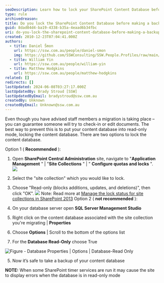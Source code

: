 ```yaml
---
seoDescription: Learn how to lock your SharePoint Content Database before making a backup and prevent unwanted edits or check-ins during migration.
type: rule
archivedreason:
title: Do you lock the SharePoint Content Database before making a backup?
guid: 8dad04d4-ba19-4338-b35a-4eaad6b34fbc
uri: do-you-lock-the-sharepoint-content-database-before-making-a-backup
created: 2010-12-23T07:04:41.000Z
authors:
  - title: Daniel Šmon
    url: https://ssw.com.au/people/daniel-smon
    img: https://github.com/SSWConsulting/SSW.People.Profiles/raw/main/Daniel-Smon/Images/Daniel-Smon-Profile.jpg
  - title: William Yin
    url: https://ssw.com.au/people/william-yin
  - title: Matthew Hodgkins
    url: https://ssw.com.au/people/matthew-hodgkins
related: []
redirects: []
lastUpdated: 2024-06-08T03:27:17.000Z
lastUpdatedBy: Brady Stroud [SSW]
lastUpdatedByEmail: bradystroud@ssw.com.au
createdBy: Unknown
createdByEmail: Unknown@ssw.com.au
---
```


Even though you have advised staff members a migration is taking place – you can guarantee someone will try to check-in or edit documents. The best way to prevent this is to put your content database into read-only mode, locking the content database.
There are two options to lock the content database.

Option 1 ( **Recommended** ):

1.  Open **SharePoint Central Administration** site, navigate to "**Application Management** " | "**Site Collections** " | " **Configure quotas and locks** ".
    ![](quotas-and-locks.jpg)
2.  Select the "site collection" which you would like to lock.

3.  Choose "Read-only (blocks additions, updates, and deletions)", then click "OK".
    ![](read-only-status.jpg) Note: Read more at [Manage the lock status for site collections in SharePoint 2013](https://technet.microsoft.com/en-us/library/cc263238%28v=office.15%29.aspx?f=255&MSPPError=-2147217396)
    Option 2 ( **not recommended** ):

4.  On your database server open **SQL Server Management Studio**

5.  Right click on the content database associated with the site collection you're migrating | **Properties**

6.  Choose **Options** | Scroll to the bottom of the options list

7.  For the **Database Read-Only** choose True

![Figure - Database Properties | Options | Database-Read Only](LocLSQLDB.jpg)

5.  Now it’s safe to take a backup of your content database

**NOTE:** When some SharePoint timer services are run it may cause the site to display errors when the database is in read-only mode
